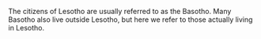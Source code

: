 
The citizens of Lesotho are usually referred to as the Basotho. Many Basotho also live outside Lesotho, but here we refer to those actually living in Lesotho.
